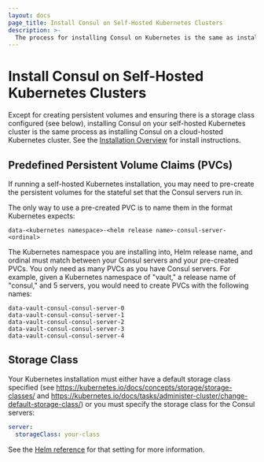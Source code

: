 ```yaml
---
layout: docs
page_title: Install Consul on Self-Hosted Kubernetes Clusters
description: >-
  The process for installing Consul on Kubernetes is the same as installing it on cloud-hosted k8s platforms, but requires additional configuration. Learn how to pre-define Persistent Volume Claims (PVCs) and a default storage class for server agents.
---
```


# Install Consul on Self-Hosted Kubernetes Clusters

Except for creating persistent volumes and ensuring there is a storage class
configured (see below), installing Consul on your
self-hosted Kubernetes cluster is the same process as installing Consul on a
cloud-hosted Kubernetes cluster. See the [Installation Overview](/docs/k8s/installation/install)
for install instructions.

## Predefined Persistent Volume Claims (PVCs)

If running a self-hosted Kubernetes installation, you may need to pre-create
the persistent volumes for the stateful set that the Consul servers run in.

The only way to use a pre-created PVC is to name them in the format Kubernetes expects:

```text
data-<kubernetes namespace>-<helm release name>-consul-server-<ordinal>
```

The Kubernetes namespace you are installing into, Helm release name, and ordinal
must match between your Consul servers and your pre-created PVCs. You only
need as many PVCs as you have Consul servers. For example, given a Kubernetes
namespace of "vault," a release name of "consul," and 5 servers, you would need
to create PVCs with the following names:

```text
data-vault-consul-consul-server-0
data-vault-consul-consul-server-1
data-vault-consul-consul-server-2
data-vault-consul-consul-server-3
data-vault-consul-consul-server-4
```

## Storage Class

Your Kubernetes installation must either have a default storage class specified
(see https://kubernetes.io/docs/concepts/storage/storage-classes/ and https://kubernetes.io/docs/tasks/administer-cluster/change-default-storage-class/)
or you must specify the storage class for the Consul servers:

```yaml
server:
  storageClass: your-class
```

See the [Helm reference](/docs/k8s/helm#v-server-storageclass) for that setting for more information.
